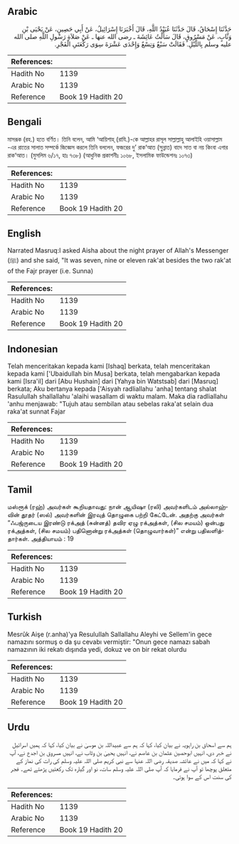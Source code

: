 ## Arabic


<div dir="rtl" lang="ar" style={{fontSize:'larger',backgroundColor:'#f8f9fa',padding:20}}>
حَدَّثَنَا إِسْحَاقُ، قَالَ حَدَّثَنَا عُبَيْدُ اللَّهِ، قَالَ أَخْبَرَنَا إِسْرَائِيلُ، عَنْ أَبِي حَصِينٍ، عَنْ يَحْيَى بْنِ وَثَّابٍ، عَنْ مَسْرُوقٍ، قَالَ سَأَلْتُ عَائِشَةَ ـ رضى الله عنها ـ عَنْ صَلاَةِ رَسُولِ اللَّهِ صلى الله عليه وسلم بِاللَّيْلِ‏.‏ فَقَالَتْ سَبْعٌ وَتِسْعٌ وَإِحْدَى عَشْرَةَ سِوَى رَكْعَتَىِ الْفَجْرِ‏.‏
</div>
<div style={{backgroundColor:'#f8f9fa',padding:20, marginBottom: 10}}><table> <thead> <tr> <th>References:</th> <th></th> </tr> </thead> <tbody><tr><td>Hadith No</td><td>1139</td></tr><tr><td>Arabic No</td><td>1139</td></tr><tr><td>Reference</td><td>Book 19 Hadith 20</td></tr></tbody></table></div>

## Bengali


<div dir="ltr" lang="bn" style={{fontSize:'larger',backgroundColor:'#f8f9fa',padding:20}}>
মাসরূক (রহ.) হতে বর্ণিত। তিনি বলেন, আমি ‘আয়িশাহ্ (রাযি.)-কে আল্লাহর রাসূল সাল্লাল্লাহু আলাইহি ওয়াসাল্লাম -এর রাতের সালাত সম্পর্কে জিজ্ঞেস করলে তিনি বললেন, ফজরের দু’ রাক‘আত (সুন্নাত) বাদে সাত বা নয় কিংবা এগার রাক‘আত। (মুসলিম ৬/১৭, হাঃ ৭৩৮) (আধুনিক প্রকাশনীঃ ১০৬৮, ইসলামিক ফাউন্ডেশনঃ ১০৭৩)
</div>
<div style={{backgroundColor:'#f8f9fa',padding:20, marginBottom: 10}}><table> <thead> <tr> <th>References:</th> <th></th> </tr> </thead> <tbody><tr><td>Hadith No</td><td>1139</td></tr><tr><td>Arabic No</td><td>1139</td></tr><tr><td>Reference</td><td>Book 19 Hadith 20</td></tr></tbody></table></div>

## English


<div dir="ltr" lang="en" style={{fontSize:'larger',backgroundColor:'#f8f9fa',padding:20}}>
Narrated Masruq:I asked Aisha about the night prayer of Allah's Messenger (ﷺ) and she said, "It was seven, nine or eleven rak'at besides the two rak'at of the Fajr prayer (i.e. Sunna)
</div>
<div style={{backgroundColor:'#f8f9fa',padding:20, marginBottom: 10}}><table> <thead> <tr> <th>References:</th> <th></th> </tr> </thead> <tbody><tr><td>Hadith No</td><td>1139</td></tr><tr><td>Arabic No</td><td>1139</td></tr><tr><td>Reference</td><td>Book 19 Hadith 20</td></tr></tbody></table></div>

## Indonesian


<div dir="ltr" lang="id" style={{fontSize:'larger',backgroundColor:'#f8f9fa',padding:20}}>
Telah menceritakan kepada kami [Ishaq] berkata, telah menceritakan kepada kami ['Ubaidullah bin Musa] berkata, telah mengabarkan kepada kami [Isra'il] dari [Abu Hushain] dari [Yahya bin Watstsab] dari [Masruq] berkata; Aku bertanya kepada ['Aisyah radliallahu 'anha] tentang shalat Rasulullah shallallahu 'alaihi wasallam di waktu malam. Maka dia radliallahu 'anhu menjawab: "Tujuh atau sembilan atau sebelas raka'at selain dua raka'at sunnat Fajar
</div>
<div style={{backgroundColor:'#f8f9fa',padding:20, marginBottom: 10}}><table> <thead> <tr> <th>References:</th> <th></th> </tr> </thead> <tbody><tr><td>Hadith No</td><td>1139</td></tr><tr><td>Arabic No</td><td>1139</td></tr><tr><td>Reference</td><td>Book 19 Hadith 20</td></tr></tbody></table></div>

## Tamil


<div dir="ltr" lang="ta" style={{fontSize:'larger',backgroundColor:'#f8f9fa',padding:20}}>
மஸ்ரூக் (ரஹ்) அவர்கள் கூறியதாவது: நான் ஆயிஷா (ரலி) அவர்களிடம் அல்லாஹ்வின் தூதர் (ஸல்) அவர்களின் இரவுத் தொழுகை பற்றி கேட்டேன். அதற்கு அவர்கள் “ஃபஜ்ருடைய இரண்டு ரக்அத் (சுன்னத்) தவிர ஏழு ரக்அத்கள், (சில சமயம்) ஒன்பது ரக்அத்கள், (சில சமயம்) பதினொன்று ரக்அத்கள் (தொழுவார்கள்)” என்று பதிலளித்தார்கள். அத்தியாயம் : 19
</div>
<div style={{backgroundColor:'#f8f9fa',padding:20, marginBottom: 10}}><table> <thead> <tr> <th>References:</th> <th></th> </tr> </thead> <tbody><tr><td>Hadith No</td><td>1139</td></tr><tr><td>Arabic No</td><td>1139</td></tr><tr><td>Reference</td><td>Book 19 Hadith 20</td></tr></tbody></table></div>

## Turkish


<div dir="ltr" lang="tr" style={{fontSize:'larger',backgroundColor:'#f8f9fa',padding:20}}>
Mesrûk Aişe (r.anha)'ya Resulullah Sallallahu Aleyhi ve Sellem'in gece namazını sormuş o da şu cevabı vermiştir: "Onun gece namazı sabah namazının iki rekatı dışında yedi, dokuz ve on bir rekat olurdu
</div>
<div style={{backgroundColor:'#f8f9fa',padding:20, marginBottom: 10}}><table> <thead> <tr> <th>References:</th> <th></th> </tr> </thead> <tbody><tr><td>Hadith No</td><td>1139</td></tr><tr><td>Arabic No</td><td>1139</td></tr><tr><td>Reference</td><td>Book 19 Hadith 20</td></tr></tbody></table></div>

## Urdu


<div dir="rtl" lang="ur" style={{fontSize:'larger',backgroundColor:'#f8f9fa',padding:20}}>
ہم سے اسحاق بن راہویہ نے بیان کیا، کہا کہ ہم سے عبیداللہ بن موسیٰ نے بیان کیا، کہا کہ ہمیں اسرائیل نے خبر دی، انہیں ابوحصین عثمان بن عاصم نے، انہیں یحییٰ بن وثاب نے، انہیں مسروق بن اجدع نے، آپ نے کہا کہ میں نے عائشہ صدیقہ رضی اللہ عنہا سے نبی کریم صلی اللہ علیہ وسلم کی رات کی نماز کے متعلق پوچھا تو آپ نے فرمایا کہ آپ صلی اللہ علیہ وسلم سات، نو اور گیارہ تک رکعتیں پڑھتے تھے۔ فجر کی سنت اس کے سوا ہوتی۔
</div>
<div style={{backgroundColor:'#f8f9fa',padding:20, marginBottom: 10}}><table> <thead> <tr> <th>References:</th> <th></th> </tr> </thead> <tbody><tr><td>Hadith No</td><td>1139</td></tr><tr><td>Arabic No</td><td>1139</td></tr><tr><td>Reference</td><td>Book 19 Hadith 20</td></tr></tbody></table></div>
